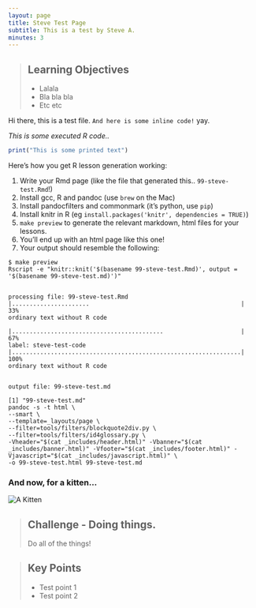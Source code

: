 ```yaml
---
layout: page
title: Steve Test Page
subtitle: This is a test by Steve A.
minutes: 3
---
```


> ## Learning Objectives {.objectives}
> * Lalala
> * Bla bla bla
> * Etc etc

Hi there, this is a test file. `And here is some inline code!` yay.

*This is some executed R code..*

```r
print("This is some printed text")
```

Here's how you get R lesson generation working:

1. Write your Rmd page (like the file that generated this.. `99-steve-test.Rmd`!)
2. Install gcc, R and pandoc (use `brew` on the Mac)
3. Install pandocfilters and commonmark (it's python, use `pip`)
4. Install knitr in R (eg `install.packages('knitr', dependencies = TRUE)`)
5. `make preview` to generate the relevant markdown, html files for your lessons.
6. You'll end up with an html page like this one!
7. Your output should resemble the following:

```
$ make preview
Rscript -e "knitr::knit('$(basename 99-steve-test.Rmd)', output = '$(basename 99-steve-test.md)')"


processing file: 99-steve-test.Rmd
|......................                                           |  33%
ordinary text without R code

|...........................................                      |  67%
label: steve-test-code
|.................................................................| 100%
ordinary text without R code


output file: 99-steve-test.md

[1] "99-steve-test.md"
pandoc -s -t html \
--smart \
--template=_layouts/page \
--filter=tools/filters/blockquote2div.py \
--filter=tools/filters/id4glossary.py \
-Vheader="$(cat _includes/header.html)" -Vbanner="$(cat _includes/banner.html)" -Vfooter="$(cat _includes/footer.html)" -Vjavascript="$(cat _includes/javascript.html)" \
-o 99-steve-test.html 99-steve-test.md
```

### And now, for a kitten...
<img src="fig/kitten.png" alt="A Kitten" />

> ## Challenge - Doing things. {.challenge}
>
> Do all of the things!

> ## Key Points {.callout}
>
> * Test point 1
> * Test point 2
